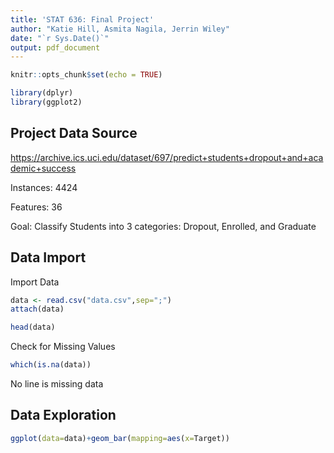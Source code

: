 ```yaml
---
title: 'STAT 636: Final Project'
author: "Katie Hill, Asmita Nagila, Jerrin Wiley"
date: "`r Sys.Date()`"
output: pdf_document
---
```


```r
knitr::opts_chunk$set(echo = TRUE)
```

```r
library(dplyr)
library(ggplot2)
```

## Project Data Source

<https://archive.ics.uci.edu/dataset/697/predict+students+dropout+and+academic+success>

Instances: 4424

Features: 36

Goal: Classify Students into 3 categories: Dropout, Enrolled, and Graduate

## Data Import

Import Data

```r
data <- read.csv("data.csv",sep=";")
attach(data)
```

```r
head(data)
```

Check for Missing Values

```r
which(is.na(data))
```

No line is missing data

## Data Exploration

```r
ggplot(data=data)+geom_bar(mapping=aes(x=Target))
```

## 
